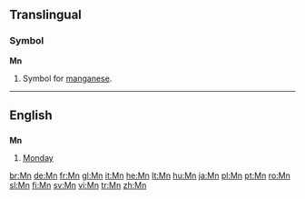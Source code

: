 {{see|.mn|MN|mN}}
==Translingual==

===Symbol===
'''Mn'''

# {{element symbol}} Symbol for [[manganese]].

----

==English==

==={{abbreviation}}===
'''Mn'''

# [[Monday]]

[[br:Mn]]
[[de:Mn]]
[[fr:Mn]]
[[gl:Mn]]
[[it:Mn]]
[[he:Mn]]
[[lt:Mn]]
[[hu:Mn]]
[[ja:Mn]]
[[pl:Mn]]
[[pt:Mn]]
[[ro:Mn]]
[[sl:Mn]]
[[fi:Mn]]
[[sv:Mn]]
[[vi:Mn]]
[[tr:Mn]]
[[zh:Mn]]